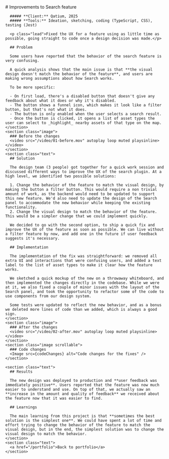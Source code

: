 
<Blank title="Improvements to Search feature">
  <main>
    <section class="text">
      # Improvements to Search feature

      ##### **Client:** Qatium, 2025
      ##### **Tools:** Ideation, sketching, coding (TypeScript, CSS), testing (Jest)

      <p class="lead">Fixed the UX for a feature using as little time as possible, going straight to code once a design decision was made.</p>

      ## Problem

      Some users have reported that the behavior of the search feature is very confusing.

      A quick analysis shows that the main issue is that **the visual design doesn't match the behavior of the feature**, and users are making wrong assumptions about how Search works.

      To be more specific:

      - On first load, there's a disabled button that doesn't give any feedback about what it does or why it's disabled.
      - The button shows a funnel icon, which makes it look like a filter button, but that's not what it does.
      - The button is only enabled when the user selects a search result.
      - Once the button is clicked, it opens a list of asset types the user can select to _highlight_ nearby assets of that type on the map.
    </section>
    <section class="image">
      ### Before the changes
      <video src="/video/01-before.mov" autoplay loop muted playsinline></video>
    </section>
    <section class="text">
      ## Solution

      The design team (3 people) got together for a quick work session and discussed different ways to improve the UX of the search plugin. At a high level, we identified two possible solutions:

      1. Change the behavior of the feature to match the visual design, by making the button a filter button. This would require a non trivial amount of work, as the backend would need to be updated to support this new feature. We'd also need to update the design of the Search panel to accommodate the new behavior while keeping the existing functionality.
      2. Change the visual design to match the behavior of the feature. This would be a simpler change that we could implement quickly.

      We decided to go with the second option, to ship a quick fix and improve the UX of the feature as soon as possible. We can live without a filter feature by now, and add one in the future if user feedback suggests it's necessary.

      ## Implementation

      The implementation of the fix was straightforward: we removed all extra UI and interactions that were confusing users, and added a text label to the list of asset types to make it clear how the feature works.

      We sketched a quick mockup of the new on a throwaway whiteboard, and then implemented the changes directly in the codebase. While we were at it, we also fixed a couple of minor issues with the layout of the Search panel, and took the opportunity to refactor some of the code to use components from our design system.

      Some tests were updated to reflect the new behavior, and as a bonus we deleted more lines of code than we added, which is always a good sign.
    </section>
    <section class="image">
      ### After the changes
      <video src="/video/02-after.mov" autoplay loop muted playsinline></video>
    </section>
    <section class="image scrollable">
      ### Code changes
      <Image src={codeChanges} alt="Code changes for the fixes" />
    </section>

    <section class="text">
      ## Results

      The new design was deployed to production and **user feedback was immediately positive**. Users reported that the feature was now much easier to understand and use. On top of that, we actually saw an **increase in the amount and quality of feedback** we received about the feature now that it was easier to find.

      ## Learnings

      The main learning from this project is that **sometimes the best solution is the simplest one**. We could have spent a lot of time and effort trying to change the behavior of the feature to match the visual design, but in the end, the simplest solution was to change the visual design to match the behavior.
    </section>
    <section class="text">
      <a href="/portfolio">Back to portfolio</a>
    </section>
  </main>
</Blank>
